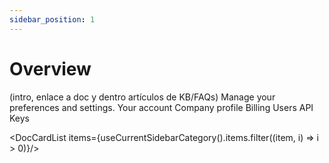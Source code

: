 ```yaml
---
sidebar_position: 1
---
```


# Overview

(intro, enlace a doc y dentro artículos de KB/FAQs) Manage your preferences and settings.
Your account
Company profile
Billing
Users
API Keys



<DocCardList items={useCurrentSidebarCategory().items.filter((item, i) => i > 0)}/>